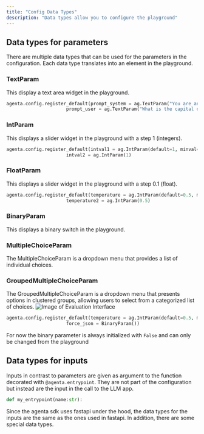 ```yaml
---
title: "Config Data Types"
description: "Data types allow you to configure the playground"
---
```


## Data types for parameters

There are multiple data types that can be used for the parameters in the configuration. Each data type translates into an element in the playground.

### TextParam

This display a text area widget in the playground. 

```python
agenta.config.register_default(prompt_system = ag.TextParam("You are an expert in geography."),
                      prompt_user = ag.TextParam("What is the capital of {country}?"))
``` 

### IntParam

This displays a slider widget in the playground with a step 1 (integers). 

```python
agenta.config.register_default(intval1 = ag.IntParam(default=1, minval=0, maxval=2),
                      intval2 = ag.IntParam(1)
```

### FloatParam

This displays a slider widget in the playground with a step 0.1 (float).


```python
agenta.config.register_default(temperature = ag.IntParam(default=0.5, minval=0, maxval=2),
                      temperature2 = ag.IntParam(0.5)
```

### BinaryParam

This displays a binary switch in the playground.


### MultipleChoiceParam


The MultipleChoiceParam is a dropdown menu that provides a list of individual choices.


### GroupedMultipleChoiceParam

The GroupedMultipleChoiceParam is a dropdown menu that presents options in clustered groups, allowing users to select from a categorized list of choices.
![Image of Evaluation Interface](/images/sdk_params/grouped_multiple_choice_param.png)

```python
agenta.config.register_default(temperature = ag.IntParam(default=0.5, minval=0, maxval=2),
                      force_json = BinaryParam())
```

<Note> For now the binary parameter is always initialized with `False` and can only be changed from the playground </Note>
## Data types for inputs

Inputs in contrast to parameters are given as argument to the function decorated with `@agenta.entrypoint`. They are not part of the configuration but instead are the input in the call to the LLM app.

```python
def my_entrypoint(name:str):
```

Since the agenta sdk uses fastapi under the hood, the data types for the inputs are the same as the ones used in fastapi. In addition, there are some special data types.

